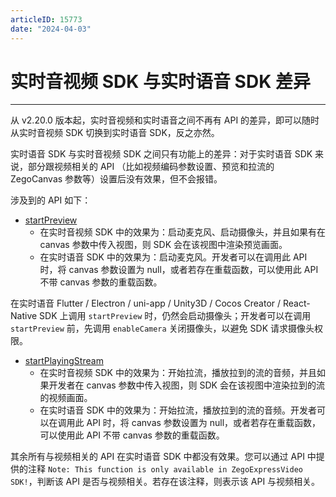 ```yaml
---
articleID: 15773
date: "2024-04-03"
---
```

# 实时音视频 SDK 与实时语音 SDK 差异

- - -

从 v2.20.0 版本起，实时音视频和实时语音之间不再有 API 的差异，即可以随时从实时音视频 SDK 切换到实时语音 SDK，反之亦然。

实时语音 SDK 与实时音视频 SDK 之间只有功能上的差异：对于实时语音 SDK 来说，部分跟视频相关的 API （比如视频编码参数设置、预览和拉流的 ZegoCanvas 参数等）设置后没有效果，但不会报错。

涉及到的 API 如下：

- [startPreview](@startPreview)
    - 在实时音视频 SDK 中的效果为：启动麦克风、启动摄像头，并且如果有在 canvas 参数中传入视图，则 SDK 会在该视图中渲染预览画面。
    - 在实时语音 SDK 中的效果为：启动麦克风。开发者可以在调用此 API 时，将 canvas 参数设置为 null，或者若存在重载函数，可以使用此 API 不带 canvas 参数的重载函数。

<Warning title="注意">


在实时语音 Flutter / Electron / uni-app / Unity3D / Cocos Creator / React-Native SDK 上调用 `startPreview` 时，仍然会启动摄像头；开发者可以在调用 `startPreview` 前，先调用 `enableCamera` 关闭摄像头，以避免 SDK 请求摄像头权限。
</Warning>


- [startPlayingStream](@startPlayingStream)
    - 在实时音视频 SDK 中的效果为：开始拉流，播放拉到的流的音频，并且如果开发者在 canvas 参数中传入视图，则 SDK 会在该视图中渲染拉到的流的视频画面。
    - 在实时语音 SDK 中的效果为：开始拉流，播放拉到的流的音频。开发者可以在调用此 API 时，将 canvas 参数设置为 null，或者若存在重载函数，可以使用此 API 不带 canvas 参数的重载函数。

<Warning title="注意">



其余所有与视频相关的 API 在实时语音 SDK 中都没有效果。您可以通过 API 中提供的注释 `Note: This function is only available in ZegoExpressVideo SDK!`，判断该 API 是否与视频相关。若存在该注释，则表示该 API 与视频相关。
</Warning>

